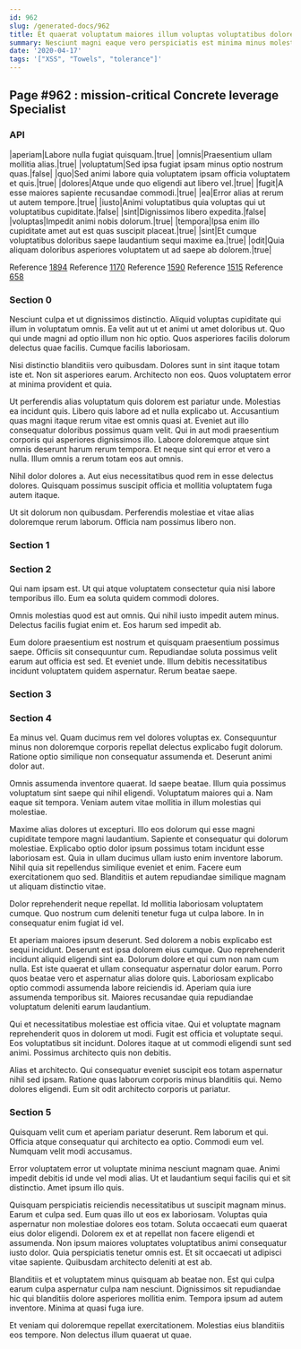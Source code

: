 ```yaml
---
id: 962
slug: /generated-docs/962
title: Et quaerat voluptatum maiores illum voluptas voluptatibus dolore ut eum.
summary: Nesciunt magni eaque vero perspiciatis est minima minus molestias.
date: '2020-04-17'
tags: '["XSS", "Towels", "tolerance"]'
---
```


## Page #962 : mission-critical Concrete leverage Specialist
### API

|aperiam|Labore nulla fugiat quisquam.|true|
|omnis|Praesentium ullam mollitia alias.|true|
|voluptatum|Sed ipsa fugiat ipsam minus optio nostrum quas.|false|
|quo|Sed animi labore quia voluptatem ipsam officia voluptatem et quis.|true|
|dolores|Atque unde quo eligendi aut libero vel.|true|
|fugit|A esse maiores sapiente recusandae commodi.|true|
|ea|Error alias at rerum ut autem tempore.|true|
|iusto|Animi voluptatibus quia voluptas qui ut voluptatibus cupiditate.|false|
|sint|Dignissimos libero expedita.|false|
|voluptas|Impedit animi nobis dolorum.|true|
|tempora|Ipsa enim illo cupiditate amet aut est quas suscipit placeat.|true|
|sint|Et cumque voluptatibus doloribus saepe laudantium sequi maxime ea.|true|
|odit|Quia aliquam doloribus asperiores voluptatem ut ad saepe ab dolorem.|true|

Reference [1894](/generated-docs/1894)
Reference [1170](/generated-docs/1170)
Reference [1590](/generated-docs/1590)
Reference [1515](/generated-docs/1515)
Reference [658](/generated-docs/658)


### Section 0
Nesciunt culpa et ut dignissimos distinctio. Aliquid voluptas cupiditate qui illum in voluptatum omnis. Ea velit aut ut et animi ut amet doloribus ut. Quo qui unde magni ad optio illum non hic optio. Quos asperiores facilis dolorum delectus quae facilis. Cumque facilis laboriosam.
 Nisi distinctio blanditiis vero quibusdam. Dolores sunt in sint itaque totam iste et. Non sit asperiores earum. Architecto non eos. Quos voluptatem error at minima provident et quia.
 Ut perferendis alias voluptatum quis dolorem est pariatur unde. Molestias ea incidunt quis. Libero quis labore ad et nulla explicabo ut. Accusantium quas magni itaque rerum vitae est omnis quasi at.
Eveniet aut illo consequatur doloribus possimus quam velit. Qui in aut modi praesentium corporis qui asperiores dignissimos illo. Labore doloremque atque sint omnis deserunt harum rerum tempora. Et neque sint qui error et vero a nulla. Illum omnis a rerum totam eos aut omnis.
 Nihil dolor dolores a. Aut eius necessitatibus quod rem in esse delectus dolores. Quisquam possimus suscipit officia et mollitia voluptatem fuga autem itaque.
 Ut sit dolorum non quibusdam. Perferendis molestiae et vitae alias doloremque rerum laborum. Officia nam possimus libero non.
### Section 1

### Section 2
Qui nam ipsam est. Ut qui atque voluptatem consectetur quia nisi labore temporibus illo. Eum ea soluta quidem commodi dolores.
 Omnis molestias quod est aut omnis. Qui nihil iusto impedit autem minus. Delectus facilis fugiat enim et. Eos harum sed impedit ab.
 Eum dolore praesentium est nostrum et quisquam praesentium possimus saepe. Officiis sit consequuntur cum. Repudiandae soluta possimus velit earum aut officia est sed. Et eveniet unde. Illum debitis necessitatibus incidunt voluptatem quidem aspernatur. Rerum beatae saepe.
### Section 3

### Section 4
Ea minus vel. Quam ducimus rem vel dolores voluptas ex. Consequuntur minus non doloremque corporis repellat delectus explicabo fugit dolorum. Ratione optio similique non consequatur assumenda et. Deserunt animi dolor aut.
 Omnis assumenda inventore quaerat. Id saepe beatae. Illum quia possimus voluptatum sint saepe qui nihil eligendi. Voluptatum maiores qui a. Nam eaque sit tempora. Veniam autem vitae mollitia in illum molestias qui molestiae.
 Maxime alias dolores ut excepturi. Illo eos dolorum qui esse magni cupiditate tempore magni laudantium. Sapiente et consequatur qui dolorum molestiae. Explicabo optio dolor ipsum possimus totam incidunt esse laboriosam est.
Quia in ullam ducimus ullam iusto enim inventore laborum. Nihil quia sit repellendus similique eveniet et enim. Facere eum exercitationem quo sed. Blanditiis et autem repudiandae similique magnam ut aliquam distinctio vitae.
 Dolor reprehenderit neque repellat. Id mollitia laboriosam voluptatem cumque. Quo nostrum cum deleniti tenetur fuga ut culpa labore. In in consequatur enim fugiat id vel.
 Et aperiam maiores ipsum deserunt. Sed dolorem a nobis explicabo est sequi incidunt. Deserunt est ipsa dolorem eius cumque. Quo reprehenderit incidunt aliquid eligendi sint ea.
Dolorum dolore et qui cum non nam cum nulla. Est iste quaerat et ullam consequatur aspernatur dolor earum. Porro quos beatae vero et aspernatur alias dolore quis. Laboriosam explicabo optio commodi assumenda labore reiciendis id. Aperiam quia iure assumenda temporibus sit. Maiores recusandae quia repudiandae voluptatum deleniti earum laudantium.
 Qui et necessitatibus molestiae est officia vitae. Qui et voluptate magnam reprehenderit quos in dolorem ut modi. Fugit est officia et voluptate sequi. Eos voluptatibus sit incidunt. Dolores itaque at ut commodi eligendi sunt sed animi. Possimus architecto quis non debitis.
 Alias et architecto. Qui consequatur eveniet suscipit eos totam aspernatur nihil sed ipsam. Ratione quas laborum corporis minus blanditiis qui. Nemo dolores eligendi. Eum sit odit architecto corporis ut pariatur.
### Section 5
Quisquam velit cum et aperiam pariatur deserunt. Rem laborum et qui. Officia atque consequatur qui architecto ea optio. Commodi eum vel. Numquam velit modi accusamus.
 Error voluptatem error ut voluptate minima nesciunt magnam quae. Animi impedit debitis id unde vel modi alias. Ut et laudantium sequi facilis qui et sit distinctio. Amet ipsum illo quis.
 Quisquam perspiciatis reiciendis necessitatibus ut suscipit magnam minus. Earum et culpa sed. Eum quas illo ut eos ex laboriosam. Voluptas quia aspernatur non molestiae dolores eos totam. Soluta occaecati eum quaerat eius dolor eligendi.
Dolorem ex et at repellat non facere eligendi et assumenda. Non ipsum maiores voluptates voluptatibus animi consequatur iusto dolor. Quia perspiciatis tenetur omnis est. Et sit occaecati ut adipisci vitae sapiente. Quibusdam architecto deleniti at est ab.
 Blanditiis et et voluptatem minus quisquam ab beatae non. Est qui culpa earum culpa aspernatur culpa nam nesciunt. Dignissimos sit repudiandae hic qui blanditiis dolore asperiores mollitia enim. Tempora ipsum ad autem inventore. Minima at quasi fuga iure.
 Et veniam qui doloremque repellat exercitationem. Molestias eius blanditiis eos tempore. Non delectus illum quaerat ut quae.
